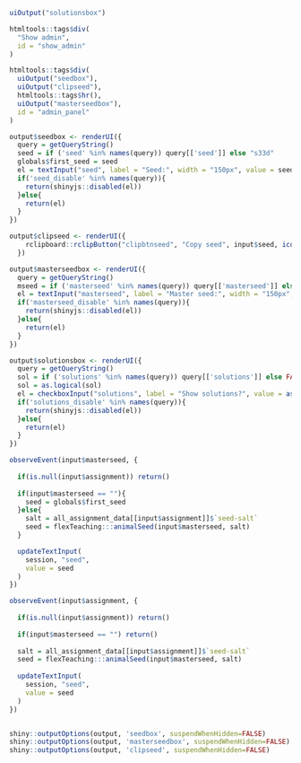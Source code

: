 
```r

uiOutput("solutionsbox")

htmltools::tags$div(
  "Show admin",
  id = "show_admin"
)

htmltools::tags$div(
  uiOutput("seedbox"),
  uiOutput("clipseed"),
  htmltools::tags$hr(),
  uiOutput("masterseedbox"),
  id = "admin_panel"
)

```

```r
output$seedbox <- renderUI({
  query = getQueryString()
  seed = if ('seed' %in% names(query)) query[['seed']] else "s33d"
  globals$first_seed = seed
  el = textInput("seed", label = "Seed:", width = "150px", value = seed)
  if('seed_disable' %in% names(query)){
    return(shinyjs::disabled(el))
  }else{
    return(el)
  }
})

output$clipseed <- renderUI({
    rclipboard::rclipButton("clipbtnseed", "Copy seed", input$seed, icon("clipboard"))
  })

output$masterseedbox <- renderUI({
  query = getQueryString()
  mseed = if ('masterseed' %in% names(query)) query[['masterseed']] else ""
  el = textInput("masterseed", label = "Master seed:", width = "150px", value = mseed)
  if('masterseed_disable' %in% names(query)){
    return(shinyjs::disabled(el))
  }else{
    return(el)
  }
})

output$solutionsbox <- renderUI({
  query = getQueryString()
  sol = if ('solutions' %in% names(query)) query[['solutions']] else FALSE
  sol = as.logical(sol)
  el = checkboxInput("solutions", label = "Show solutions?", value = as.logical(sol))
  if('solutions_disable' %in% names(query)){
    return(shinyjs::disabled(el))
  }else{
    return(el)
  }
})
```

```r
observeEvent(input$masterseed, {
  
  if(is.null(input$assignment)) return()
  
  if(input$masterseed == ""){
    seed = globals$first_seed
  }else{
    salt = all_assignment_data[[input$assignment]]$`seed-salt`
    seed = flexTeaching:::animalSeed(input$masterseed, salt)
  }

  updateTextInput(
    session, "seed", 
    value = seed 
  )
})

observeEvent(input$assignment, {
  
  if(is.null(input$assignment)) return()
  
  if(input$masterseed == "") return()
    
  salt = all_assignment_data[[input$assignment]]$`seed-salt`
  seed = flexTeaching:::animalSeed(input$masterseed, salt)
  
  updateTextInput(
    session, "seed", 
    value = seed 
  )
})


shiny::outputOptions(output, 'seedbox', suspendWhenHidden=FALSE)
shiny::outputOptions(output, 'masterseedbox', suspendWhenHidden=FALSE)
shiny::outputOptions(output, 'clipseed', suspendWhenHidden=FALSE)


```

